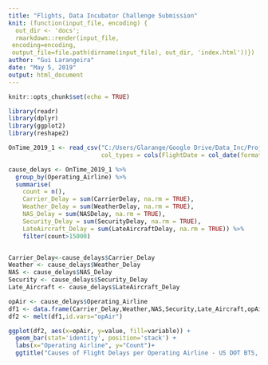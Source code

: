 ```yaml
---
title: "Flights, Data Incubator Challenge Submission"
knit: (function(input_file, encoding) {
  out_dir <- 'docs';
  rmarkdown::render(input_file,
 encoding=encoding,
 output_file=file.path(dirname(input_file), out_dir, 'index.html'))})
author: "Gui Larangeira"
date: "May 5, 2019"
output: html_document
---
```


```r
knitr::opts_chunk$set(echo = TRUE)
```


```r
library(readr)
library(dplyr)
library(ggplot2)
library(reshape2)

```

```r
OnTime_2019_1 <- read_csv("C:/Users/Glarange/Google Drive/Data_Inc/Project/OnTime_2019_1.csv", 
                          col_types = cols(FlightDate = col_date(format = "%m/%d/%Y")))

cause_delays <- OnTime_2019_1 %>% 
  group_by(Operating_Airline) %>% 
  summarise(
    count = n(),
    Carrier_Delay = sum(CarrierDelay, na.rm = TRUE),
    Weather_Delay = sum(WeatherDelay, na.rm = TRUE),
    NAS_Delay = sum(NASDelay, na.rm = TRUE),
    Security_Delay = sum(SecurityDelay, na.rm = TRUE),
    LateAircraft_Delay = sum(LateAircraftDelay, na.rm = TRUE)) %>%
    filter(count>15000)


Carrier_Delay<-cause_delays$Carrier_Delay
Weather <- cause_delays$Weather_Delay
NAS <- cause_delays$NAS_Delay
Security <- cause_delays$Security_Delay
Late_Aircraft <- cause_delays$LateAircraft_Delay

opAir <- cause_delays$Operating_Airline
df1 <- data.frame(Carrier_Delay,Weather,NAS,Security,Late_Aircraft,opAir)
df2 <- melt(df1,id.vars="opAir")

```



```r
ggplot(df2, aes(x=opAir, y=value, fill=variable)) +
  geom_bar(stat='identity', position='stack') +
  labs(x="Operating Airline", y="Count")+
  ggtitle("Causes of Flight Delays per Operating Airline - US DOT BTS, January 2019")
```


